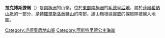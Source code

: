 {{coord|71|56|S|7|12|E|display=title}}

'''拉克博斯滕嶺'''（{{lang-en|Rakebosten Ridge}}）是[[南極洲|南極洲]]的山嶺，位於[[東部南極洲|東部南極洲]]的[[毛德皇后地|毛德皇后地]]，屬於[[菲爾希納山脈|菲爾希納山脈]]的一部分，是[[特羅爾斯洛泰特山|特羅爾斯洛泰特山]]的南部，該山嶺根據[[挪威|挪威]]的探險隊被繪入地圖。

{{DEFAULTSORT:Rakebosten Ridge}}
[[Category:毛德皇后地山脊|Category:毛德皇后地山脊]]
[[Category:阿斯特里德公主海岸|Category:阿斯特里德公主海岸]]


{{PrincessAstridCoast-geo-stub}}